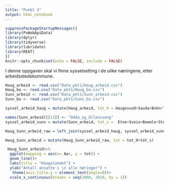 ```yaml
---
title: "Punkt 3"
output: html_notebook
---
```



```r
suppressPackageStartupMessages({
library(PxWebApiData)
library(dplyr)
library(tidyverse)
library(lubridate)
library(REAT)
})
knitr::opts_chunk$set(echo = FALSE, include = FALSE)
```

I denne oppgaven skal vi finne sysselsetting i de ulike næringene, etter arbeidsstedskommune.

```r
Haug_arbeid <- read.csv("Data_pkt1/Haug_arbeid.csv")
Haug_bo <- read.csv("Data_pkt1/Haug_bo.csv")
Sunn_arbeid <- read.csv("Data_pkt1/Sunn_arbeid.csv")
Sunn_bo <- read.csv("Data_pkt1/Sunn_bo.csv")
```


```r
syssel_arbeid_haug = mutate(Haug_arbeid, tot_H = Haugesund+Sauda+Bokn+Tysvaer+Karmoy+Utsira+Vindafjord)
```

```r
names(Sunn_arbeid)[[13]] <- "Odda_og_Ullensvang"
syssel_arbeid_sunn = mutate(Sunn_arbeid, tot_s =  Etne+Sveio+Boemlo+Stord+Fitjar+Tysnes+Kvinnherad+Odda_og_Ullensvang)
```

```r
Haug_Sunn_arbeid_raw = left_join(syssel_arbeid_haug, syssel_arbeid_sunn)
```
```r
Haug_Sunn_arbeid = mutate(Haug_Sunn_arbeid_raw, tot = tot_H+tot_s)
```


```r
 Haug_Sunn_arbeid%>% 
  ggplot(mapping = aes(x= Aar, y = tot)) +
  geom_line()+
  labs(title = "Haugalandet") +
  ylab("Antall ansatte i \n alle næringer") +
   theme(axis.title.y = element_text(angle=0))+
  scale_x_continuous(breaks = seq(2008, 2020, by = 1))

```


